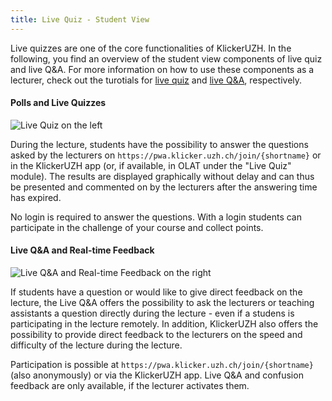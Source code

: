 ```yaml
---
title: Live Quiz - Student View
---
```


Live quizzes are one of the core functionalities of KlickerUZH. In the following, you find an overview of the student view components of live quiz and live Q&A. For more information on how to use these components as a lecturer, check out the turotials for [live quiz](/tutorials/live_quiz) and [live Q&A](/tutorials/live_qa), respectively.

#### Polls and Live Quizzes

![Live Quiz _on the left_](/img_v3/06_live_quiz.png)

During the lecture, students have the possibility to answer the questions asked by the lecturers on `https://pwa.klicker.uzh.ch/join/{shortname}` or in the KlickerUZH app (or, if available, in OLAT under the "Live Quiz" module). The results are displayed graphically without delay and can thus be presented and commented on by the lecturers after the answering time has expired.

No login is required to answer the questions. With a login students can participate in the challenge of your course and collect points.

#### Live Q&A and Real-time Feedback

![Live Q&A and Real-time Feedback _on the right_](/img_v3/06_live_quiz.png)

If students have a question or would like to give direct feedback on the lecture, the Live Q&A offers the possibility to ask the lecturers or teaching assistants a question directly during the lecture - even if a studens is participating in the lecture remotely. In addition, KlickerUZH also offers the possibility to provide direct feedback to the lecturers on the speed and difficulty of the lecture during the lecture.

Participation is possible at `https://pwa.klicker.uzh.ch/join/{shortname}` (also anonymously) or via the KlickerUZH app. Live Q&A and confusion feedback are only available, if the lecturer activates them.
